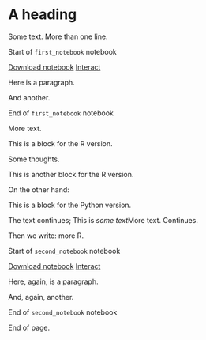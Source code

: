 # A heading

Some text. More than one line.

::: {.notebook name="first_notebook"}
Start of `first_notebook` notebook

```{=html}
<div class="nb-links">
<a class="notebook-link" href=first_notebook.ipynb>Download notebook</a>
<a class="interact-button" href="https://mybinder.org/v2/gh/resampling-stats/resampling-with/gh-pages?filepath=python-book/first_notebook.ipynb">Interact</a>
</p>
</div>
```

Here is a paragraph.

And another.

End of `first_notebook` notebook
:::

More text.

::: R
This is a block for the R version.
:::

Some thoughts.

::: R
This is another block for the R version.
:::

On the other hand:

::: Python
This is a block for the Python version.
:::

The text continues; [This is *some text*]{.R}[More text]{.Python}.
Continues.

Then we write: [more R]{.R}.

::: {.notebook name="second_notebook"}
Start of `second_notebook` notebook

```{=html}
<div class="nb-links">
<a class="notebook-link" href=second_notebook.ipynb>Download notebook</a>
<a class="interact-button" href="https://mybinder.org/v2/gh/resampling-stats/resampling-with/gh-pages?filepath=python-book/second_notebook.ipynb">Interact</a>
</p>
</div>
```

Here, again, is a paragraph.

And, again, another.

End of `second_notebook` notebook
:::

End of page.
